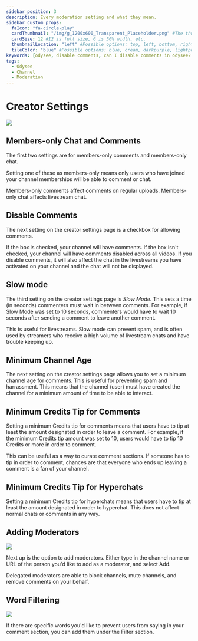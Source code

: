 ---
sidebar_position: 3
description: Every moderation setting and what they mean.
sidebar_custom_props:
  faIcon: "fa-circle-play"
  cardThumbnail: "/img/g_1200x600_Transparent_Placeholder.png" #The thumbnail on the category card.
  cardSize: 12 #12 is full size, 6 is 50% width, etc.
  thumbnailLocation: "left" #Possible options: top, left, bottom, right, none
  tileColor: "blue" #Possible options: blue, cream, darkpurple, lightpurple, mauve, orange, pink, none
keywords: [odysee, disable comments, can I disable comments in odysee? how do I disable comments in odysee? how do I add moderators? is there an edit feature in odysee? can you filter words in chat? how filter odysee chat? chat moderation in odysee]
tags:
  - Odysee
  - Channel
  - Moderation
---

# Creator Settings

![](/img/en/category-moderation4.png)

## Members-only Chat and Comments

The first two settings are for members-only comments and members-only chat.

Setting one of these as members-only means only users who have joined your channel memberships will be able to comment or chat.

Members-only comments affect comments on regular uploads. Members-only chat affects livestream chat.

## Disable Comments

The next setting on the creator settings page is a checkbox for allowing comments.

If the box is checked, your channel will have comments. If the box isn't checked, your channel will have comments disabled across all videos. If you disable comments, it will also affect the chat in the livestreams you have activated on your channel and the chat will not be displayed.

## Slow mode

The third setting on the creator settings page is *Slow Mode*. This sets a time (in seconds) commenters must wait in between comments. For example, if Slow Mode was set to 10 seconds, commenters would have to wait 10 seconds after sending a comment to leave another comment.

This is useful for livestreams. Slow mode can prevent spam, and is often used by streamers who receive a high volume of livestream chats and have trouble keeping up.

## Minimum Channel Age

The next setting on the creator settings page allows you to set a minimum channel age for comments. This is useful for preventing spam and harrassment. This means that the channel (user) must have created the channel for a minimum amount of time to be able to interact.

## Minimum Credits Tip for Comments

Setting a minimum Credits tip for comments means that users have to tip at least the amount designated in order to leave a comment. For example, if the minimum Credits tip amount was set to 10, users would have to tip 10 Credits or more in order to comment.

This can be useful as a way to curate comment sections. If someone has to tip in order to comment, chances are that everyone who ends up leaving a comment is a fan of your channel.

## Minimum Credits Tip for Hyperchats

Setting a minimum Credits tip for hyperchats means that users have to tip at least the amount designated in order to hyperchat. This does not affect normal chats or comments in any way.

## Adding Moderators

![](/img/en/category-moderation5.png)

Next up is the option to add moderators. Either type in the channel name or URL of the person you'd like to add as a moderator, and select Add.

Delegated moderators are able to block channels, mute channels, and remove comments on your behalf.

## Word Filtering

![](/img/en/category-moderation6.png)

If there are specific words you'd like to prevent users from saying in your comment section, you can add them under the Filter section.
